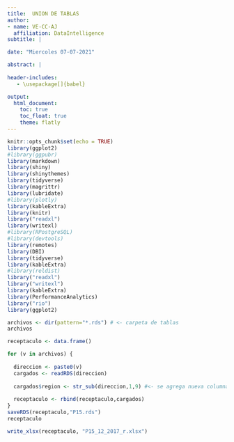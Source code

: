 ```yaml
---
title:  UNION DE TABLAS 
author:
- name: VE-CC-AJ
  affiliation: DataIntelligence
subtitle: | 

date: "Miercoles 07-07-2021"

abstract: |
    
header-includes:
   - \usepackage[]{babel}

output:
  html_document:
    toc: true
    toc_float: true
    theme: flatly
---
```

```r
knitr::opts_chunk$set(echo = TRUE)
library(ggplot2)
#library(ggpubr)
library(markdown)
library(shiny)
library(shinythemes)
library(tidyverse)
library(magrittr)
library(lubridate)
#library(plotly)
library(kableExtra)
library(knitr)
library("readxl")
library(writexl)
#library(RPostgreSQL)
#library(devtools)
library(remotes)
library(DBI)
library(tidyverse)
library(kableExtra)
#library(reldist)
library("readxl")
library("writexl")
library(kableExtra)
library(PerformanceAnalytics)
library("rio")
library(ggplot2)
```


 
```r
archivos <- dir(pattern="*.rds") # <- carpeta de tablas
archivos
```


```r
receptaculo <- data.frame()

for (v in archivos) {
  
  direccion <- paste0(v)
  cargados <- readRDS(direccion)
  
  cargados$region <- str_sub(direccion,1,9) #<- se agrega nueva columna con la region correspondiente de cada tabla( la region se estrae del nombre de la tabla)
  
  receptaculo <- rbind(receptaculo,cargados)
}
saveRDS(receptaculo,"P15.rds")
receptaculo
```



```r
write_xlsx(receptaculo, "P15_12_2017_r.xlsx")
```

 
 
 
 
 
 
 
 
 
 
 
 
 
 
 
 
 
 
 
 
 
 
 
 
 
 
 
 
 
 
 
 
 
 
 
 
 
